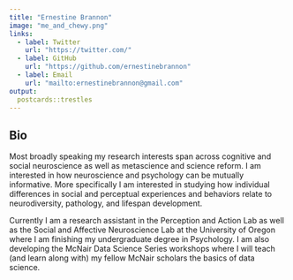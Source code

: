 ```yaml
---
title: "Ernestine Brannon"
image: "me_and_chewy.png"
links:
  - label: Twitter
    url: "https://twitter.com/"
  - label: GitHub
    url: "https://github.com/ernestinebrannon"
  - label: Email
    url: "mailto:ernestinebrannon@gmail.com"
output:
  postcards::trestles
---
```


## Bio

Most broadly speaking my research interests span across cognitive and social neuroscience as well as metascience and science reform. I am interested in how neuroscience and psychology can be mutually informative. More specifically I am interested in studying how individual differences in social and perceptual experiences and behaviors relate to neurodiversity, pathology, and lifespan development.

Currently I am a research assistant in the Perception and Action Lab as well as the Social and Affective Neuroscience Lab at the University of Oregon where I am finishing my undergraduate degree in Psychology. I am also developing the McNair Data Science Series workshops where I will teach (and learn along with) my fellow McNair scholars the basics of data science.
